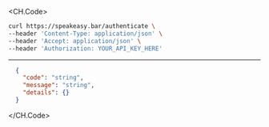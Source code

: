 
<CH.Code>
```bash Example Request
curl https://speakeasy.bar/authenticate \
--header 'Content-Type: application/json' \
--header 'Accept: application/json' \
--header 'Authorization: YOUR_API_KEY_HERE'
```
---

```json Example Response
  {
    "code": "string",
    "message": "string",
    "details": {}
  }
```
</CH.Code>

